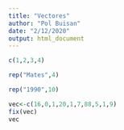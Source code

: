 ```yaml
---
title: "Vectores"
author: "Pol Buisan"
date: "2/12/2020"
output: html_document
---
```


```r
c(1,2,3,4)
```

```r
rep("Mates",4)
```

```r
rep("1990",10)
```

```r
vec<-c(16,0,1,20,1,7,88,5,1,9)
fix(vec)
vec
```

